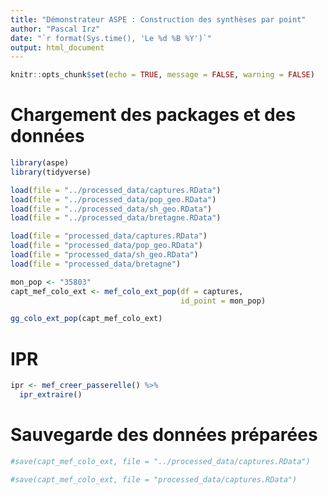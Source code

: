 ---
title: "Démonstrateur ASPE : Construction des synthèses par point"
author: "Pascal Irz"
date: "`r format(Sys.time(), 'Le %d %B %Y')`"
output: html_document
---
  
```{r setup, include=FALSE}
knitr::opts_chunk$set(echo = TRUE, message = FALSE, warning = FALSE)
```

# Chargement des packages et des données

```{r}
library(aspe)
library(tidyverse)
```


```{r, echo = FALSE}
load(file = "../processed_data/captures.RData")
load(file = "../processed_data/pop_geo.RData")
load(file = "../processed_data/sh_geo.RData")
load(file = "../processed_data/bretagne.RData")
```

```{r, eval = FALSE}
load(file = "processed_data/captures.RData")
load(file = "processed_data/pop_geo.RData")
load(file = "processed_data/sh_geo.RData")
load(file = "processed_data/bretagne")
```

```{r}
mon_pop <- "35803"
capt_mef_colo_ext <- mef_colo_ext_pop(df = captures,
                                      id_point = mon_pop)
```



```{r}
gg_colo_ext_pop(capt_mef_colo_ext)
```
# IPR

```{r}
ipr <- mef_creer_passerelle() %>% 
  ipr_extraire()
```






# Sauvegarde des données préparées

```{r, echo = FALSE}
#save(capt_mef_colo_ext, file = "../processed_data/captures.RData")
```

```{r, eval = FALSE}
#save(capt_mef_colo_ext, file = "processed_data/captures.RData")
```
